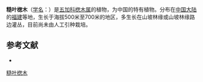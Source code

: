 {{Speciesbox
| name = 糙叶楤木
| status = 
| status_system = 
| image = 
| genus = Aralia
| species = scaberula
| authority = Hoo
}}

'''糙叶楤木'''（[[学名|学名]]：{{lang|la|''Aralia scaberula''}}）是[[五加科|五加科]][[楤木属|楤木属]]的植物，为中国的特有植物。分布在[[中国大陆|中国大陆]]的[[福建|福建]]等地，生长于海拔500米至700米的地区，多生长在山坡林缘或山坡林缘路边灌丛，目前尚未由人工引种栽培。

== 参考文献 ==
<div class="references-small">
* {{cite web| url =http://www.bioinfo.cn/db05/KmzwSpecies.php?action=view&id=1409| title =糙叶楤木| work =《中国高等植物数据库全库》| publisher =中国科学院微生物研究所| author =昆明植物研究所| accessdate =2009-02-22| deadurl =yes| archiveurl =https://web.archive.org/web/20160305011018/http://www.bioinfo.cn/db05/KmzwSpecies.php?action=view&id=1409| archivedate =2016-03-05}}
</div>
{{Taxonbar|from=Q15225474}}

[[Category:楤木属|糙叶楤木]]


{{Apiales-stub}}